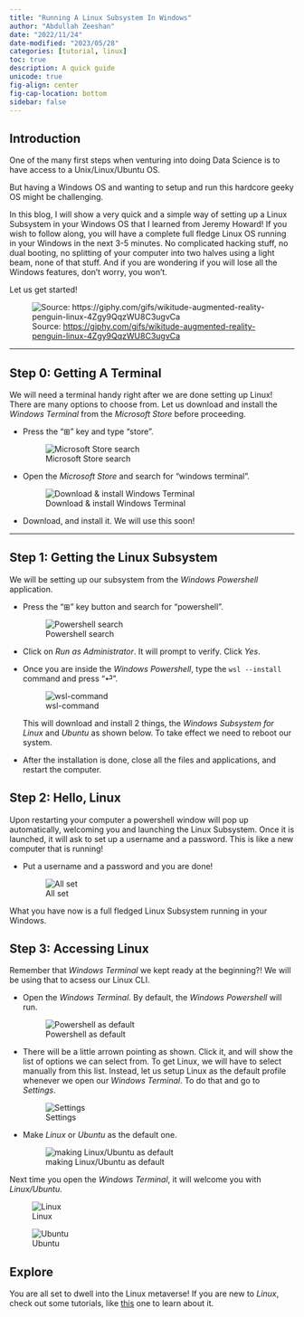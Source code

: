 ```yaml
---
title: "Running A Linux Subsystem In Windows"
author: "Abdullah Zeeshan"
date: "2022/11/24"
date-modified: "2023/05/28"
categories: [tutorial, linux]
toc: true
description: A quick guide
unicode: true
fig-align: center
fig-cap-location: bottom
sidebar: false
---
```


## Introduction

One of the many first steps when venturing into doing Data Science is to have access to a Unix/Linux/Ubuntu OS.

But having a Windows OS and wanting to setup and run this hardcore geeky OS might be challenging.

In this blog, I will show a very quick and a simple way of setting up a Linux Subsystem in your Windows OS that I learned from Jeremy Howard! If you wish to follow along, you will have a complete full fledge Linux OS running in your Windows in the next 3-5 minutes. No complicated hacking stuff, no dual booting, no splitting of your computer into two halves using a light beam, none of that stuff. And if you are wondering if you will lose all the Windows features, don't worry, you won't. 

Let us get started!

![Source: <https://giphy.com/gifs/wikitude-augmented-reality-penguin-linux-4Zgy9QqzWU8C3ugvCa>](linux_getting_started.gif)

---

## Step 0: Getting A Terminal

We will need a terminal handy right after we are done setting up Linux! There are many options to choose from. Let us download and install the *Windows Terminal* from the *Microsoft Store* before proceeding.

- Press the "&#8862;" key and type "store".

	![Microsoft Store search](store.png)

- Open the *Microsoft Store* and search for "windows terminal".

	![Download & install Windows Terminal](windows_terminal.png)

- Download, and install it. We will use this soon!

---

## Step 1: Getting the Linux Subsystem

We will be setting up our subsystem from the *Windows Powershell* application.

- Press the "&#8862;" key button and search for "powershell". 

	![Powershell search](powershell.png)

- Click on *Run as Administrator*. It will prompt to verify. Click *Yes*.

- Once you are inside the *Windows Powershell*, type the `wsl --install` command and press "&#9166;".

	![wsl-command](wsl_command.png)

	This will download and install 2 things, the *Windows Subsystem for Linux* and *Ubuntu* as shown below. To take effect we need to reboot our system.

- After the installation is done, close all the files and applications, and restart the computer.

## Step 2: Hello, Linux

Upon restarting your computer a powershell window will pop up automatically, welcoming you and launching the Linux Subsystem. Once it is launched, it will ask to set up a username and a password. This is like a new computer that is running!

- Put a username and a password and you are done! 

	![All set](done.png)

What you have now is a full fledged Linux Subsystem running in your Windows. 

## Step 3: Accessing Linux

Remember that *Windows Terminal* we kept ready at the beginning?! We will be using that to acsess our Linux CLI.

- Open the *Windows Terminal*. By default, the *Windows Powershell* will run.

	![Powershell as default](default.png)

- There will be a little arrown pointing as shown. Click it, and will show the list of options we can select from. To get Linux, we will have to select manually from this list. Instead, let us setup Linux as the default profile whenever we open our *Windows Terminal*. To do that and go to *Settings*.

	![Settings](go_to_settings.png)

- Make *Linux* or *Ubuntu* as the default one.

	![making Linux/Ubuntu as default](make_changes.png)

Next time you open the *Windows Terminal*, it will welcome you with *Linux/Ubuntu*.

::: {layout-ncol=2}

![Linux](linux.png)

![Ubuntu](ubuntu.png)
:::

## Explore

You are all set to dwell into the Linux metaverse! If you are new to *Linux*, check out some tutorials, like [this](https://ryanstutorials.net/linuxtutorial/) one to learn about it.



